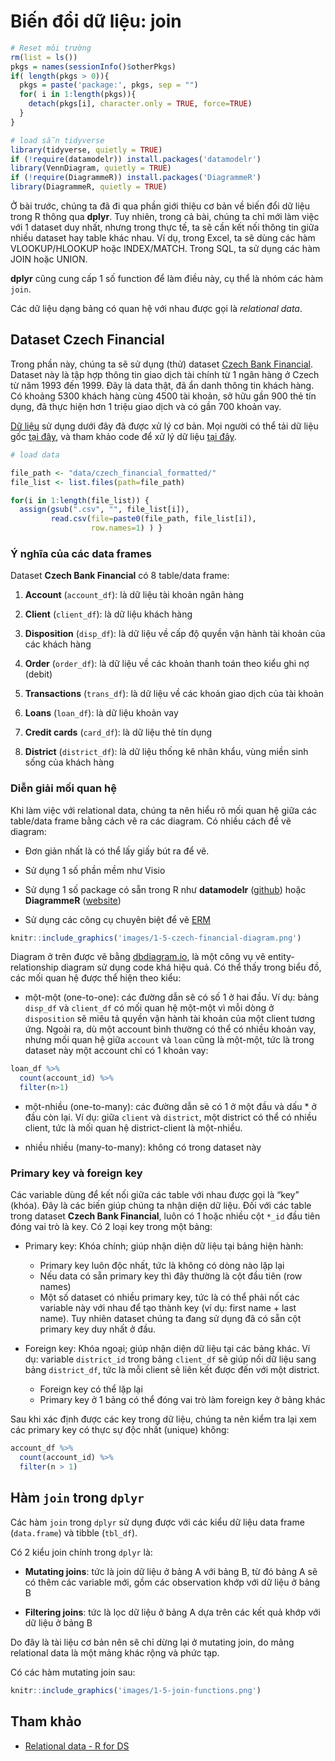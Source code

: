 # Biến đổi dữ liệu: join

```r
# Reset môi trường
rm(list = ls())
pkgs = names(sessionInfo()$otherPkgs)
if( length(pkgs > 0)){
  pkgs = paste('package:', pkgs, sep = "")
  for( i in 1:length(pkgs)){
    detach(pkgs[i], character.only = TRUE, force=TRUE)
  }
}
```







```r
# load sẵn tidyverse
library(tidyverse, quietly = TRUE)
if (!require(datamodelr)) install.packages('datamodelr')
library(VennDiagram, quietly = TRUE)
if (!require(DiagrammeR)) install.packages('DiagrammeR')
library(DiagrammeR, quietly = TRUE)
```

Ở bài trước, chúng ta đã đi qua phần giới thiệu cơ bản về biến đổi dữ liệu trong R thông qua **dplyr**. Tuy nhiên, trong cả bài, chúng ta chỉ mới làm việc với 1 dataset duy nhất, nhưng trong thực tế, ta sẽ cần kết nối thông tin giữa nhiều dataset hay table khác nhau. Ví dụ, trong Excel, ta sẽ dùng các hàm VLOOKUP/HLOOKUP hoặc INDEX/MATCH. Trong SQL, ta sử dụng các hàm JOIN hoặc UNION.

**dplyr** cũng cung cấp 1 số function để làm điều này, cụ thể là nhóm các hàm `join`.

Các dữ liệu dạng bảng có quan hệ với nhau được gọi là *relational data*.


## Dataset Czech Financial

Trong phần này, chúng ta sẽ sử dụng (thử) dataset [Czech Bank Financial](https://sorry.vse.cz/~berka/challenge/pkdd1999/berka.htm). Dataset này là tập hợp thông tin giao dịch tài chính từ 1 ngân hàng ở Czech từ năm 1993 đến 1999. Đây là data thật, đã ẩn danh thông tin khách hàng. Có khoảng 5300 khách hàng cùng 4500 tài khoản, sở hữu gần 900 thẻ tín dụng, đã thực hiện hơn 1 triệu giao dịch và có gần 700 khoản vay.

[Dữ liệu](https://github.com/truonghm/R01/tree/master/data/czech_financial_formatted) sử dụng dưới đây đã được xử lý cơ bản. Mọi người có thể tải dữ liệu gốc [tại đây](https://github.com/truonghm/R01/tree/master/data/czech_financial_raw), và tham khảo code để xử lý dữ liệu [tại đây](code/czech_financial_cleaning.html).


```r
# load data

file_path <- "data/czech_financial_formatted/"
file_list <- list.files(path=file_path)

for(i in 1:length(file_list)) {
  assign(gsub(".csv", "", file_list[i]), 
         read.csv(file=paste0(file_path, file_list[i]),
                  row.names=1) ) }
```

### Ý nghĩa của các data frames


Dataset **Czech Bank Financial** có 8 table/data frame:

1. **Account** (`account_df`): là dữ liệu tài khoản ngân hàng

2. **Client** (`client_df`): là dữ liệu khách hàng

3. **Disposition** (`disp_df`): là dữ liệu về cấp độ quyền vận hành tài khoản của các khách hàng

4. **Order** (`order_df`): là dữ liệu về các khoản thanh toán theo kiểu ghi nợ (debit)

5. **Transactions** (`trans_df`): là dữ liệu về các khoản giao dịch của tài khoản

6. **Loans** (`loan_df`): là dữ liệu khoản vay

7. **Credit cards** (`card_df`): là dữ liệu thẻ tín dụng

8. **District** (`district_df`): là dữ liệu thống kê nhân khẩu, vùng miền sinh sống của khách hàng


### Diễn giải mối quan hệ


Khi làm việc với relational data, chúng ta nên hiểu rõ mối quan hệ giữa các table/data frame bằng cách vẽ ra các diagram. Có nhiều cách để vẽ diagram:

+ Đơn giản nhất là có thể lấy giấy bút ra để vẽ.

+ Sử dụng 1 số phần mềm như Visio

+ Sử dụng 1 số package có sẵn trong R như **datamodelr** ([github](https://github.com/bergant/datamodelr)) hoặc **DiagrammeR** ([website](http://rich-iannone.github.io/DiagrammeR/io.html))

+ Sử dụng các công cụ chuyên biệt để vẽ [ERM](https://en.wikipedia.org/wiki/Entity%E2%80%93relationship_model)

```r
knitr::include_graphics('images/1-5-czech-financial-diagram.png')
```


Diagram ở trên được vẽ bằng [dbdiagram.io](https://dbdiagram.io/d/5dc920beedf08a25543dc311), là một công vụ vẽ entity-relationship diagram sử dụng code khá hiệu quả. Có thể thấy trong biểu đồ, các mối quan hệ được thể hiện theo kiểu:

+ một-một (one-to-one): các đường dẫn sẽ có số $1$ ở hai đầu. Ví dụ: bảng `disp_df` và `client_df` có mối quan hệ một-một vì mỗi dòng ở `disposition` sẽ miêu tả quyền vận hành tài khoản của một client tương ứng. Ngoài ra,  dù một account bình thường có thể  có nhiều khoản vay, nhưng mối quan hệ giữa `account` và `loan` cũng là một-một, tức là trong dataset này một account chỉ có 1 khoản vay:

```r
loan_df %>%
  count(account_id) %>%
  filter(n>1)
```

+ một-nhiều (one-to-many): các đường dẫn sẽ có $1$ ở một đầu và dấu $*$ ở đầu còn lại. Ví dụ: giữa `client` và `district`, một district có thể có nhiều client, tức là mối quan hệ district-client là một-nhiều.

+ nhiều nhiều (many-to-many): không có trong dataset này


### Primary key và foreign key

Các variable dùng để kết nối giữa các table với nhau được gọi là "key" (khóa). Đây là các biến giúp chúng ta nhận diện dữ liệu. Đối với các table trong dataset **Czech Bank Financial**, luôn có 1 hoặc nhiều cột `*_id` đầu tiên đóng vai trò là key. Có 2 loại key trong một bảng:

+ Primary key: Khóa chính; giúp nhận diện dữ liệu tại bảng hiện hành:

    + Primary key luôn độc nhất, tức là không có dòng nào lặp lại
    + Nếu data có sẵn primary key thì đây thường là cột đầu tiên (row names)
    + Một số dataset có nhiều primary key, tức là có thể phải nốt các variable này với nhau để tạo thành key (ví dụ: first name + last name). Tuy nhiên dataset chúng ta đang sử dụng đã có sẵn cột primary key duy nhất ở đầu.

+ Foreign key: Khóa ngoại; giúp nhận diện dữ liệu tại các bảng khác. Ví dụ: variable `district_id` trong bảng `client_df` sẽ giúp nối dữ liệu sang bảng `district_df`, tức là mỗi client sẽ liên kết được đến với một district.

    + Foreign key có thể lặp lại
    + Primary key ở 1 bảng có thể đóng vai trò làm foreign key ở bảng khác

Sau khi xác định được các key trong dữ liệu, chúng ta nên kiểm tra lại xem các primary key có thực sự độc nhất (unique) không:

```r
account_df %>% 
  count(account_id) %>% 
  filter(n > 1)
```


## Hàm `join` trong `dplyr`


Các hàm `join` trong `dplyr` sử dụng được với các kiểu dữ liệu data frame (`data.frame`) và tibble (`tbl_df`).

Có 2 kiểu join chính trong `dplyr` là:

+ **Mutating joins**: tức là join dữ liệu ở bảng A với bảng B, từ đó bảng A sẽ có thêm các variable mới, gồm các observation khớp với dữ liệu ở bảng B

+ **Filtering joins**: tức là lọc dữ liệu ở bảng A dựa trên các kết quả khớp với dữ liệu ở bảng B

Do đây là tài liệu cơ bản nên sẽ chỉ dừng lại ở mutating join, do mảng relational data là một mảng khác rộng và phức tạp.

Có các hàm mutating join sau:

```r
knitr::include_graphics('images/1-5-join-functions.png')
```



## Tham khảo

+ [Relational data - R for DS](https://r4ds.had.co.nz/relational-data.html)

